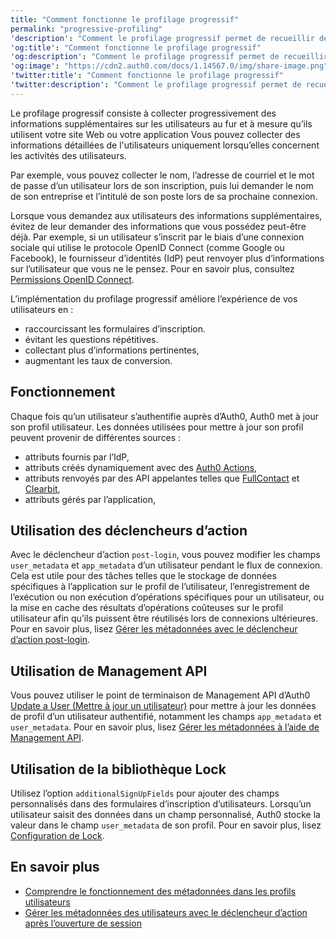```yaml
---
title: "Comment fonctionne le profilage progressif"
permalink: "progressive-profiling"
'description': "Comment le profilage progressif permet de recueillir des informations sur les utilisateurs au fur et à mesure qu’ils utilisent votre site web ou votre application."
'og:title': "Comment fonctionne le profilage progressif"
'og:description': "Comment le profilage progressif permet de recueillir des informations sur les utilisateurs au fur et à mesure qu’ils utilisent votre site web ou votre application."
'og:image': "https://cdn2.auth0.com/docs/1.14567.0/img/share-image.png"
'twitter:title': "Comment fonctionne le profilage progressif"
'twitter:description': "Comment le profilage progressif permet de recueillir des informations sur les utilisateurs au fur et à mesure qu’ils utilisent votre site web ou votre application."
---
```


Le profilage progressif consiste à collecter progressivement des informations supplémentaires sur les utilisateurs au fur et à mesure qu’ils utilisent votre site Web ou votre application Vous pouvez collecter des informations détaillées de l'utilisateurs uniquement lorsqu’elles concernent les activités des utilisateurs.

Par exemple, vous pouvez collecter le nom, l’adresse de courriel et le mot de passe d’un utilisateur lors de son inscription, puis lui demander le nom de son entreprise et l’intitulé de son poste lors de sa prochaine connexion.

<Callout icon="file-lines" color="#0EA5E9" iconType="regular">

Lorsque vous demandez aux utilisateurs des informations supplémentaires, évitez de leur demander des informations que vous possédez peut-être déjà. Par exemple, si un utilisateur s’inscrit par le biais d’une connexion sociale qui utilise le protocole OpenID Connect (comme Google ou Facebook), le fournisseur d’identités (IdP) peut renvoyer plus d’informations sur l’utilisateur que vous ne le pensez. Pour en savoir plus, consultez [Permissions OpenID Connect](https://auth0.com/docs/get-started/apis/scopes/openid-connect-scopes#standard-claims).

</Callout>

L’implémentation du profilage progressif améliore l’expérience de vos utilisateurs en :

* raccourcissant les formulaires d’inscription.
* évitant les questions répétitives.
* collectant plus d’informations pertinentes,
* augmentant les taux de conversion.

## Fonctionnement

Chaque fois qu’un utilisateur s’authentifie auprès d’Auth0, Auth0 met à jour son profil utilisateur. Les données utilisées pour mettre à jour son profil peuvent provenir de différentes sources :

* attributs fournis par l’<Tooltip href="/docs/docs/fr-ca/glossary?term=idp" tip="Fournisseur d’identité (IdP)
Service de stockage et de gestion des identités numériques." cta="Voir le glossaire">IdP</Tooltip>,
* attributs créés dynamiquement avec des [Auth0 Actions](/docs/fr-ca/customize/actions),
* attributs renvoyés par des API appelantes telles que [FullContact](https://www.fullcontact.com/) et [Clearbit](https://clearbit.com/),
* attributs gérés par l’application,

## Utilisation des déclencheurs d’action

Avec le déclencheur d’action `post-login`, vous pouvez modifier les champs `user_metadata` et `app_metadata` d’un utilisateur pendant le flux de connexion. Cela est utile pour des tâches telles que le stockage de données spécifiques à l’application sur le profil de l’utilisateur, l’enregistrement de l’exécution ou non exécution d’opérations spécifiques pour un utilisateur, ou la mise en cache des résultats d’opérations coûteuses sur le profil utilisateur afin qu’ils puissent être réutilisés lors de connexions ultérieures. Pour en savoir plus, lisez [Gérer les métadonnées avec le déclencheur d’action post-login](/docs/fr-ca/manage-users/user-accounts/metadata/manage-user-metadata).

## Utilisation de Management API

Vous pouvez utiliser le point de terminaison de <Tooltip href="/docs/docs/fr-ca/glossary?term=management-api" tip="Management API
Un produit permettant aux clients d’effectuer des tâches administratives." cta="Voir le glossaire">Management API</Tooltip> d’Auth0 [Update a User (Mettre à jour un utilisateur)](https://auth0.com/docs/api/management/v2/#!/Users/patch_users_by_id) pour mettre à jour les données de profil d’un utilisateur authentifié, notamment les champs `app_metadata` et `user_metadata`. Pour en savoir plus, lisez [Gérer les métadonnées à l’aide de Management API](/docs/fr-ca/manage-users/user-accounts/metadata/manage-metadata-api).

## Utilisation de la bibliothèque Lock

Utilisez l’option `additionalSignUpFields` pour ajouter des champs personnalisés dans des formulaires d’inscription d’utilisateurs. Lorsqu’un utilisateur saisit des données dans un champ personnalisé, Auth0 stocke la valeur dans le champ `user_metadata` de son profil. Pour en savoir plus, lisez [Configuration de Lock](https://auth0.com/docs/libraries/lock/lock-configuration#additionalsignupfields-array-).

## En savoir plus

* [Comprendre le fonctionnement des métadonnées dans les profils utilisateurs](/docs/fr-ca/manage-users/user-accounts/metadata)
* [Gérer les métadonnées des utilisateurs avec le déclencheur d’action après l’ouverture de session](/docs/fr-ca/manage-users/user-accounts/metadata/manage-user-metadata)